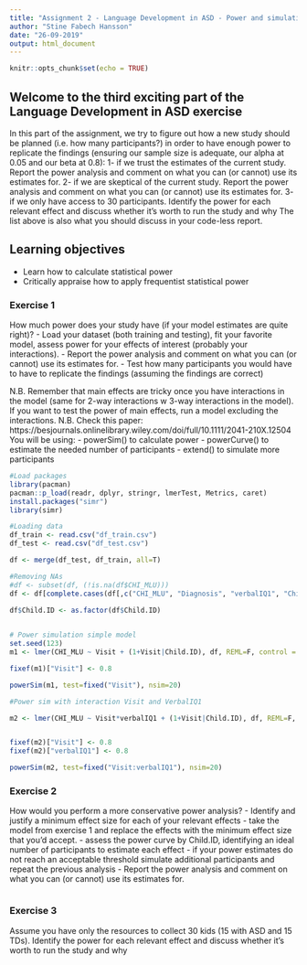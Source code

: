 ```yaml
---
title: "Assignment 2 - Language Development in ASD - Power and simulations"
author: "Stine Fabech Hansson"
date: "26-09-2019"
output: html_document
---
```


```r
knitr::opts_chunk$set(echo = TRUE)
```

## Welcome to the third exciting part of the Language Development in ASD exercise

In this part of the assignment, we try to figure out how a new study should be planned (i.e. how many participants?) in order to have enough power to replicate the findings (ensuring our sample size is adequate, our alpha at 0.05 and our beta at 0.8):
1- if we trust the estimates of the current study. Report the power analysis and comment on what you can (or cannot) use its estimates for.
2- if we are skeptical of the current study. Report the power analysis and comment on what you can (or cannot) use its estimates for.
3- if we only have access to 30 participants. Identify the power for each relevant effect and discuss whether it's worth to run the study and why
The list above is also what you should discuss in your code-less report.


## Learning objectives

- Learn how to calculate statistical power
- Critically appraise how to apply frequentist statistical power

### Exercise 1

How much power does your study have (if your model estimates are quite right)?
- Load your dataset (both training and testing), fit your favorite model, assess power for your effects of interest (probably your interactions).
- Report the power analysis and comment on what you can (or cannot) use its estimates for.
- Test how many participants you would have to have to replicate the findings (assuming the findings are correct)

N.B. Remember that main effects are tricky once you have interactions in the model (same for 2-way interactions w 3-way interactions in the model). If you want to test the power of main effects, run a model excluding the interactions.
N.B. Check this paper: https://besjournals.onlinelibrary.wiley.com/doi/full/10.1111/2041-210X.12504
You will be using:
- powerSim() to calculate power
- powerCurve() to estimate the needed number of participants
- extend() to simulate more participants

```r
#Load packages
library(pacman)
pacman::p_load(readr, dplyr, stringr, lmerTest, Metrics, caret)
install.packages("simr")
library(simr)

#Loading data 
df_train <- read.csv("df_train.csv")
df_test <- read.csv("df_test.csv")

df <- merge(df_test, df_train, all=T)

#Removing NAs
#df <- subset(df, (!is.na(df$CHI_MLU)))
df <- df[complete.cases(df[,c("CHI_MLU", "Diagnosis", "verbalIQ1", "Child.ID")]),]
         
df$Child.ID <- as.factor(df$Child.ID)


# Power simulation simple model
set.seed(123)
m1 <- lmer(CHI_MLU ~ Visit + (1+Visit|Child.ID), df, REML=F, control = lmerControl(optimizer="nloptwrap", calc.derivs=FALSE))

fixef(m1)["Visit"] <- 0.8

powerSim(m1, test=fixed("Visit"), nsim=20)

#Power sim with interaction Visit and VerbalIQ1

m2 <- lmer(CHI_MLU ~ Visit*verbalIQ1 + (1+Visit|Child.ID), df, REML=F, control = lmerControl(optimizer="nloptwrap", calc.derivs=FALSE))


fixef(m2)["Visit"] <- 0.8
fixef(m2)["verbalIQ1"] <- 0.8

powerSim(m2, test=fixed("Visit:verbalIQ1"), nsim=20)
```


### Exercise 2

How would you perform a more conservative power analysis?
- Identify and justify a minimum effect size for each of your relevant effects
- take the model from exercise 1 and replace the effects with the minimum effect size that you'd accept.
- assess the power curve by Child.ID, identifying an ideal number of participants to estimate each effect
- if your power estimates do not reach an acceptable threshold simulate additional participants and repeat the previous analysis
- Report the power analysis and comment on what you can (or cannot) use its estimates for.

```r

```


### Exercise 3

Assume you have only the resources to collect 30 kids (15 with ASD and 15 TDs). Identify the power for each relevant effect and discuss whether it's worth to run the study and why

```r

```

